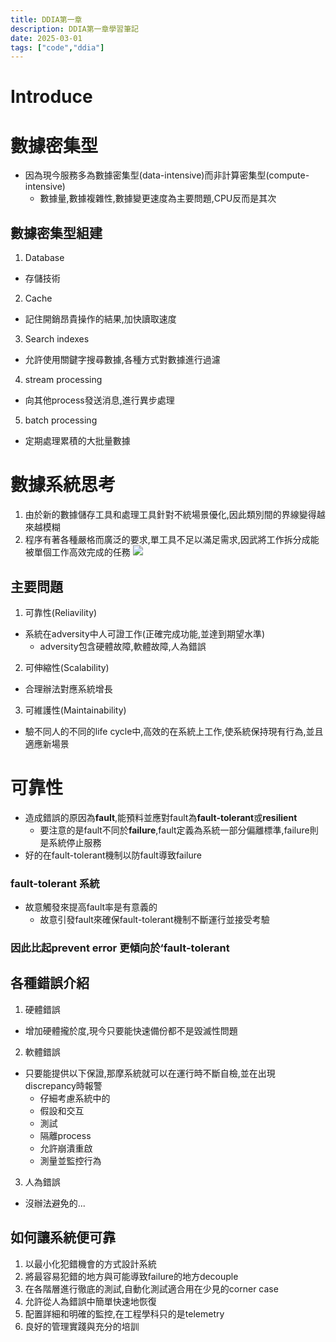 ```yaml
---
title: DDIA第一章
description: DDIA第一章學習筆記
date: 2025-03-01
tags: ["code","ddia"]
---
```



# Introduce

# 數據密集型
- 因為現今服務多為數據密集型(data-intensive)而非計算密集型(compute-intensive)
  - 數據量,數據複雜性,數據變更速度為主要問題,CPU反而是其次

## 數據密集型組建
1. Database
  - 存儲技術
2. Cache
  - 記住開銷昂貴操作的結果,加快讀取速度
3. Search indexes
  - 允許使用關鍵字搜尋數據,各種方式對數據進行過濾
4. stream processing
  - 向其他process發送消息,進行異步處理
5. batch processing
  - 定期處理累積的大批量數據

# 數據系統思考
1. 由於新的數據儲存工具和處理工具針對不統場景優化,因此類別間的界線變得越來越模糊
2. 程序有著各種嚴格而廣泛的要求,單工具不足以滿足需求,因武將工作拆分成能被單個工作高效完成的任務
![]("../../public/ddia1.png")

## 主要問題
1. 可靠性(Reliavility)
  - 系統在adversity中人可證工作(正確完成功能,並達到期望水準)
    - adversity包含硬體故障,軟體故障,人為錯誤
2. 可伸縮性(Scalability)
  - 合理辦法對應系統增長
3. 可維護性(Maintainability)
  - 驗不同人的不同的life cycle中,高效的在系統上工作,使系統保持現有行為,並且適應新場景

# 可靠性
- 造成錯誤的原因為**fault**,能預料並應對fault為**fault-tolerant**或**resilient**
  - 要注意的是fault不同於**failure**,fault定義為系統一部分偏離標準,failure則是系統停止服務
- 好的在fault-tolerant機制以防fault導致failure

### fault-tolerant 系統
- 故意觸發來提高fault率是有意義的
  - 故意引發fault來確保fault-tolerant機制不斷運行並接受考驗
### 因此比起prevent error 更傾向於‘fault-tolerant

## 各種錯誤介紹
1. 硬體錯誤
  - 增加硬體攏於度,現今只要能快速備份都不是毀滅性問題
2. 軟體錯誤
  - 只要能提供以下保證,那摩系統就可以在運行時不斷自檢,並在出現discrepancy時報警
    - 仔細考慮系統中的
    - 假設和交互
    - 測試
    - 隔離process
    - 允許崩潰重啟
    - 測量並監控行為
3. 人為錯誤
  - 沒辦法避免的...
## 如何讓系統便可靠
1. 以最小化犯錯機會的方式設計系統
2. 將最容易犯錯的地方與可能導致failure的地方decouple
3. 在各階層進行徹底的測試,自動化測試適合用在少見的corner case
4. 允許從人為錯誤中簡單快速地恢復
5. 配置詳細和明確的監控,在工程學科只的是telemetry
6. 良好的管理實踐與充分的培訓
